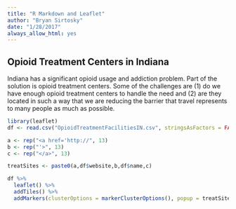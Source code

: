```yaml
---
title: "R Markdown and Leaflet"
author: "Bryan Sirtosky"
date: "1/28/2017"
always_allow_html: yes
---
```


## Opioid Treatment Centers in Indiana

Indiana has a significant opioid usage and addiction problem.  Part of the solution is
opioid treatment centers.  Some of the challenges are (1) do we have enough opioid treatment 
centers to handle the need and (2) are they located in such a way that we are reducing 
the barrier that travel represents to many people as much as possible.
```r
library(leaflet)
df <- read.csv("OpioidTreatmentFacilitiesIN.csv", stringsAsFactors = FALSE)

a <- rep("<a href='http://", 13)
b <- rep("'>", 13)
c <- rep("</a>", 13)

treatSites <- paste0(a,df$website,b,df$name,c) 

df %>% 
  leaflet() %>%
  addTiles() %>%
  addMarkers(clusterOptions = markerClusterOptions(), popup = treatSites) 
```
